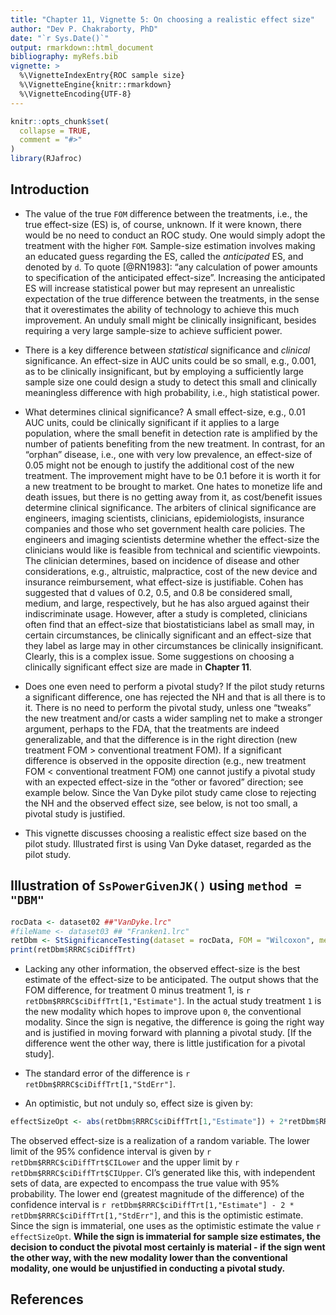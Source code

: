```yaml
---
title: "Chapter 11, Vignette 5: On choosing a realistic effect size"
author: "Dev P. Chakraborty, PhD"
date: "`r Sys.Date()`"
output: rmarkdown::html_document
bibliography: myRefs.bib
vignette: >
  %\VignetteIndexEntry{ROC sample size}
  %\VignetteEngine{knitr::rmarkdown}
  %\VignetteEncoding{UTF-8}
---
```


```r
knitr::opts_chunk$set(
  collapse = TRUE,
  comment = "#>"
)
library(RJafroc)
```

## Introduction
* The value of the true `FOM` difference between the treatments, i.e., the true effect-size (ES) is, of course, unknown. If it were known, there would be no need to conduct an ROC study. One would simply adopt the treatment with the higher `FOM`. Sample-size estimation involves making an educated guess regarding the ES, called the *anticipated* ES, and denoted by `d`. To quote [@RN1983]: "any calculation of power amounts to specification of the anticipated effect-size". Increasing the anticipated ES  will increase statistical power but may represent an unrealistic expectation of the true difference between the treatments, in the sense that it overestimates the ability of technology to achieve this much improvement. An unduly small  might be clinically insignificant, besides requiring a very large sample-size to achieve sufficient power.

* There is a key difference between *statistical* significance and *clinical* significance. An effect-size in AUC units could be so small, e.g., 0.001, as to be clinically insignificant, but by employing a sufficiently large sample size one could design a study to detect this small and clinically meaningless difference with high probability, i.e., high statistical power.

* What determines clinical significance? A small effect-size, e.g., 0.01 AUC units, could be clinically significant if it applies to a large population, where the small benefit in detection rate is amplified by the number of patients benefiting from the new treatment. In contrast, for an "orphan" disease, i.e., one with very low prevalence, an effect-size of 0.05 might not be enough to justify the additional cost of the new treatment. The improvement might have to be 0.1 before it is worth it for a new treatment to be brought to market. One hates to monetize life and death issues, but there is no getting away from it, as cost/benefit issues determine clinical significance. The arbiters of clinical significance are engineers, imaging scientists, clinicians, epidemiologists, insurance companies and those who set government health care policies. The engineers and imaging scientists determine whether the effect-size the clinicians would like is feasible from technical and scientific viewpoints. The clinician determines, based on incidence of disease and other considerations, e.g., altruistic, malpractice, cost of the new device and insurance reimbursement, what effect-size is justifiable. Cohen has suggested that d values of 0.2, 0.5, and 0.8 be considered small, medium, and large, respectively, but he has also argued against their indiscriminate usage. However, after a study is completed, clinicians often find that an effect-size that biostatisticians label as small may, in certain circumstances, be clinically significant and an effect-size that they label as large may in other circumstances be clinically insignificant. Clearly, this is a complex issue. Some suggestions on choosing a clinically significant effect size are made in **Chapter 11**.

* Does one even need to perform a pivotal study? If the pilot study returns a significant difference, one has rejected the NH and that is all there is to it. There is no need to perform the pivotal study, unless one "tweaks" the new treatment and/or casts a wider sampling net to make a stronger argument, perhaps to the FDA, that the treatments are indeed generalizable, and that the difference is in the right direction (new treatment FOM > conventional treatment FOM). If a significant difference is observed in the opposite direction (e.g., new treatment FOM < conventional treatment FOM) one cannot justify a pivotal study with an expected effect-size in the "other or favored" direction; see example below. Since the Van Dyke pilot study came close to rejecting the NH and the observed effect size, see below, is not too small, a pivotal study is justified.  

* This vignette discusses choosing a realistic effect size based on the pilot study. Illustrated first is using Van Dyke dataset, regarded as the pilot study.

## Illustration of `SsPowerGivenJK()` using `method = "DBM"`
```r
rocData <- dataset02 ##"VanDyke.lrc"
#fileName <- dataset03 ## "Franken1.lrc"
retDbm <- StSignificanceTesting(dataset = rocData, FOM = "Wilcoxon", method = "DBM")
print(retDbm$RRRC$ciDiffTrt)
````

* Lacking any other information, the observed effect-size is the best estimate of the effect-size to be anticipated. The output shows that the FOM difference, for treatment 0 minus treatment 1, is `r retDbm$RRRC$ciDiffTrt[1,"Estimate"]`. In the actual study treatment `1` is the new modality which hopes to improve upon `0`, the conventional modality. Since the sign is negative, the difference is going the right way and is justified in moving forward with planning a pivotal study. [If the difference went the other way, there is little justification for a pivotal study]. 

* The standard error of the difference is `r retDbm$RRRC$ciDiffTrt[1,"StdErr"]`.

* An optimistic, but not unduly so, effect size is given by: 

```r
effectSizeOpt <- abs(retDbm$RRRC$ciDiffTrt[1,"Estimate"]) + 2*retDbm$RRRC$ciDiffTrt[1,"StdErr"]
````

The observed effect-size is a realization of a random variable. The lower limit of the 95% confidence interval is given by `r retDbm$RRRC$ciDiffTrt$CILower` and the upper limit by `r retDbm$RRRC$ciDiffTrt$CIUpper`. CI's generated like this, with independent sets of data, are expected to encompass the true value with 95% probability. The lower end (greatest magnitude of the difference) of the confidence interval is `r retDbm$RRRC$ciDiffTrt[1,"Estimate"] - 2 * retDbm$RRRC$ciDiffTrt[1,"StdErr"]`, and this is the optimistic estimate. Since the sign is immaterial, one uses as the optimistic estimate the value `r effectSizeOpt`. **While the sign is immaterial for sample size estimates, the decision to conduct the pivotal most certainly is material - if the sign went the other way, with the new modality lower than the conventional modality, one would be unjustified in conducting a pivotal study.**  

## References


